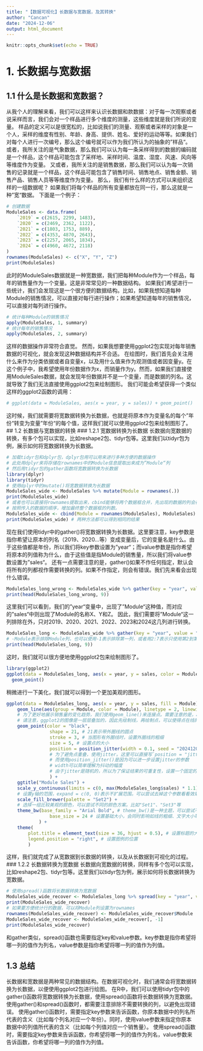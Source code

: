 ```yaml
---
title: "【数据可视化】长数据与宽数据，及其转换"
author: "Cancan"
date: "2024-12-06"
output: html_document
---
```


```r
knitr::opts_chunk$set(echo = TRUE)
```

# 1. 长数据与宽数据
## 1.1 什么是长数据和宽数据？
从我个人的理解来看，我们可以这样来认识长数据和款数据：对于每一次观察或者说采样而言，我们会对一个样品进行多个维度的测量，这些维度就是我们所说的变量。
样品的定义可以是很宽松的，比如说我们的测量、观察或者采样的对象是一个人，采样的维度有性别、年龄、身高、提供、姓名、爱好的运动等等。如果我们对每个人进行一次编号，那么这个编号就可以作为我们所认为的抽象的”样品“。
或者，我所关注的是气象数据，那么我们可以认为每一条采样得到的数据的编码就是一个样品，这个样品可能包含了采样地、采样时间、温度、湿度、风速、风向等等维度作为变量。
又或者，我所关注的是销售数据，那么我们可以认为每一次销售的记录就是一个样品，这个样品可能包含了销售时间、销售地点、销售金额、销售产品、销售人员等等维度作为变量。
那么，我们有什么样的方式可以来组织这样的一组数据呢？
如果我们将每个样品的所有变量都放在同一行，那么这就是一种”宽“数据。
下面是一个例子：
```r
# 创建数据
ModuleSales <- data.frame(
	`2019` = c(2615, 2299, 1483),
	`2020` = c(2469, 2362, 1122),
	`2021` = c(1803, 1753, 889),
	`2022` = c(4353, 4870, 2643),
	`2023` = c(2257, 2065, 1834),
	`2024` = c(4960, 4672, 2118)
)
rownames(ModuleSales) <- c("X", "Y", "Z")
print(ModuleSales)
```
此时的ModuleSales数据就是一种宽数据，我们把每种Module作为一个样品，每年的销售量作为一个变量。这是非常常见的一种数据结构。
如果我们希望进行一些统计，我们会发现这是一个很方便的数据结构。比如，如果我想知道每种Module的销售情况，可以直接对每行进行操作；如果希望知道每年的销售情况，可以直接对每列进行操作。
```r
# 统计每种Module的销售情况
apply(ModuleSales, 1, summary)
# 统计每年的销售情况
apply(ModuleSales, 2, summary)
```
这样的数据操作非常符合直觉。
然而，如果我想要使用ggplot2包实现对每年销售数据的可视化，就会发现这种数据结构并不合适。
在绘图时，我们首先会关注用什么来作为分类依据或者自变量x，以及用什么值来作为观测值或者因变量y。在这个例子中，我希望使用年份数据作为x，而销量作为y。然而，如果我们直接使用ModuleSales数据，就会发现年份数据并不是一个变量，而是数据的列名。这就导致了我们无法直接使用ggplot2包来绘制图形。
我们可能会希望获得一个类似这样的ggplot2函数的调用：
```r
# ggplot(data = ModuleSales, aes(x = year, y = sales)) + geom_point()
```
这时候，我们就需要将宽数据转换为长数据，也就是将原本作为变量名的每个”年份“转变为变量”年份“的每个值，这样我们就可以使用ggplot2包来绘制图形了。
## 1.2 长数据与宽数据的转换
### 1.2.1 宽数据转换为长数据
长数据向宽数据的转换，有多个包可以实现，比如reshape2包、tidyr包等。这里我们以tidyr包为例，展示如何将宽数据转换为长数据。
```r
# 加载tidyr包和dplyr包，dplyr包用可以用来进行多种方便的数据操作
# 此处用dplyr来将存储在rownames中的Module信息提取出来成为”Module“列
# 然后用tidyr包的gather函数将宽数据转换为长数据
library(dplyr)
library(tidyr)
# 使用dplyr中的mutate()将宽数据转换为长数据
ModuleSales_wide <- ModuleSales %>% mutate(Module = rownames(.)) 
print(ModuleSales_wide)
# 或者也可以直接将rownames提取出来，cbind能够将两个数据框合并，先出现的数据的列会在前
# 按照传入的数据的顺序，增加最终整个数据框的列数。
ModuleSales_wide <- cbind(Module = rownames(ModuleSales), ModuleSales)
print(ModuleSales_wide) # 两种方法都可以得到相同的结果
```
现在我们使用tidyr中的gather()将宽数据转换为长数据。这里要注意，key参数是指你希望让原本的列名（2019、2020...等）变成变量后，它的变量名是什么。由于这些值都是年份，所以我们将key参数设置为”year“；而value参数是指你希望将原本的列值称为什么，由于这些值是指Module的销售量，所以我们将value参数设置为”sales“。
还有一点需要注意的是，gather()如果不作任何指定，默认会将所有的列都视作需要转换的列。如果不作指定，则会有错误。我们先来看会出现什么错误。
```r
ModuleSales_long_wrong <- ModuleSales_wide %>% gather(key = "year", value = "sales")
print(head(ModuleSales_long_wrong, 9))
```
这里我们可以看到，我们的”year“变量中，出现了”Module“这种值，而对应的”sales“中则出现了Module的名称X、Y和Z。
因此，我们需要将”Module“这一列排除在外，只对2019、2020、2021、2022、2023和2024这几列进行转换。
```r
ModuleSales_long <- ModuleSales_wide %>% gather(key = "year", value = "sales", -Module) 
# -Module表示排除Module列，也可以使用-1表示排除第一列，或者用2:7表示只使用第2到第7列，可以得到同样的结果
print(head(ModuleSales_long, 9))
```
这时，我们就可以很方便地使用ggplot2包来绘制图形了。
```r
library(ggplot2)
ggplot(data = ModuleSales_long, aes(x = year, y = sales, color = Module)) +
  geom_point()
```
稍微进行一下美化，我们就可以得到一个更加美观的图形。
```r
ggplot(data = ModuleSales_long, aes(x = year, y = sales, fill = Module)) +
	geom_line(aes(group = Module, color = Module), linetype = 2, linewidth = 2.5) +
	# 为了更好地展示销售量的变化趋势，我们使用geom_line()来连接点。需要注意的是，aes()中的group参数是必须的
	# 请注意，ggplot2的图像是一层层叠加的，因此先绘制线，再绘制点，可以使得点在线的上方
	geom_point(color = "black",
				shape = 21, # 21表示带外圈线的圆点
				stroke = 3, # 当图形有外圈线时，设置外圈线的粗细
				size = 5, # 设置点的大小
				position = position_jitter(width = 0.1, seed = "20241206") 
				# 为了避免点重叠，使用jitter。这里可以直接写`position = "jitter"
				# 而使用position_jitter()是因为可以进一步设置jitter的参数
				# width可以简单理解为抖动的幅度
				# 由于jitter是随机的，所以为了保证结果的可重复性，设置一个固定的seed
				) +
	ggtitle("Module Sales") +
	scale_y_continuous(limits = c(0, max(ModuleSales_long$sales) * 1.1), expand = c(0, 0)) +
	# 设置y轴的范围，expand = c(0, 0)表示不扩展范围。可以尝试去掉这个参数看看效果
	scale_fill_brewer(palette = "Set2") +
	# 选择一组比较美观的颜色，可以尝试不同的颜色方案。比如"Set1"、"Set3"等
	theme_bw(base_family = "Arial Bold", # theme_bw()是一种主题，可以尝试不同的主题。base_family是字体
				base_size = 24 # 设置基础大小，会同时影响如线的粗细、文字大小等。
			) +
	theme(
		plot.title = element_text(size = 36, hjust = 0.5), # 设置标题的大小和位置
		legend.position = "right", # 设置图例的位置
		)
```
这样，我们就完成了从宽数据到长数据的转换，以及从长数据到可视化的过程。
### 1.2.2 长数据转换为宽数据
长数据向宽数据的转换，同样有多个包可以实现，比如reshape2包、tidyr包等。这里我们以tidyr包为例，展示如何将长数据转换为宽数据。
```r
# 使用spread()函数将长数据转换为宽数据
ModuleSales_wide_recover <- ModuleSales_long %>% spread(key = "year", value = "sales")
print(ModuleSales_wide_recover)
# 如果要方便统计行的数据，可以将Module列设置为rownames
rownames(ModuleSales_wide_recover) <- ModuleSales_wide_recover$Module
ModuleSales_wide_recover <- ModuleSales_wide_recover[, -1]
print(ModuleSales_wide_recover)
```
和gather类似，spread()函数也需要指定key和value参数。key参数是指你希望将哪一列的值作为列名，value参数是指你希望将哪一列的值作为列值。

## 1.3 总结
长数据和宽数据是两种常见的数据结构。在数据可视化时，我们通常会将宽数据转换为长数据，以便使用ggplot2包进行绘图。
在R中，我们可以使用tidyr包中的gather()函数将宽数据转换为长数据，使用spread()函数将长数据转换为宽数据。
使用gather()和spread()函数时，都需要注意排除不需要转换的列，以避免出现错误。
使用gather()函数时，需要指定key参数来告诉函数，你原本数据中的列名所代表的含义（比如每个列名对应一个年份）。同时，使用value参数来指定你原本数据中的列值所代表的含义（比如每个列值对应一个销售量）。
使用spread()函数时，需要指定key参数来告诉函数，你希望将哪一列的值作为列名，value参数来告诉函数，你希望将哪一列的值作为列值。




